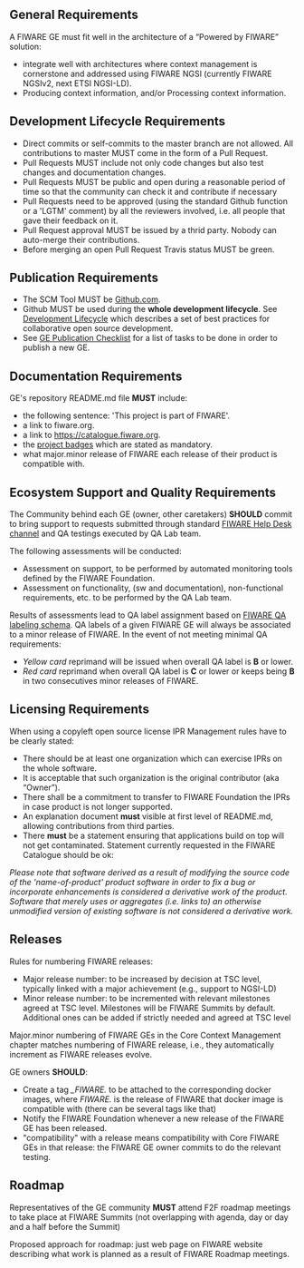== General Requirements ==

A FIWARE GE must fit well in the architecture of a “Powered by FIWARE” solution:

* integrate well with architectures where context management is cornerstone and addressed using FIWARE NGSI (currently FIWARE NGSIv2, next ETSI NGSI-LD). 
* Producing context information, and/or Processing context information.

== Development Lifecycle Requirements ==

* Direct commits or self-commits to the master branch are not allowed. All contributions to master MUST come in the form of a Pull Request.
* Pull Requests MUST include not only code changes but also test changes and documentation changes.
* Pull Requests MUST be public and open during a reasonable period of time so that the community can check it and contribute if necessary
* Pull Requests need to be approved (using the standard Github function or a 'LGTM' comment) by all the reviewers involved, i.e. all people that gave their feedback on it.
* Pull Request approval MUST be issued by a thrid party. Nobody can auto-merge their contributions.
* Before merging an open Pull Request Travis status MUST be green. 


== Publication Requirements ==

* The SCM Tool MUST be [https://github.com Github.com]. 
* Github MUST be used during the <b>whole development lifecycle</b>. See [[development.mediawiki#Development_Lifecycle|Development Lifecycle]] which describes a set of best practices for collaborative open source development.
* See [[GE_checklist.mediawiki|GE Publication Checklist]] for a list of tasks to be done in order to publish a new GE.

== Documentation Requirements ==

GE's repository README.md file '''MUST''' include:

* the following sentence: 'This project is part of FIWARE'.
* a link to fiware.org.
* a link to https://catalogue.fiware.org.
* the [[project_badges.mediawiki|project badges]] which are stated as mandatory.
* what major.minor release of FIWARE each release of their product is compatible with.

== Ecosystem Support and Quality Requirements ==

The Community behind each GE (owner, other caretakers) '''SHOULD''' commit to bring support to requests submitted through
standard [mailto:fiware-help@lists.fiware.org FIWARE Help Desk channel] and QA testings executed by QA Lab team.

The following assessments will be conducted:

* Assessment on support, to be performed by automated monitoring tools defined by the FIWARE Foundation.
* Assessment on functionality, (sw and documentation), non-functional requirements, etc. to be performed by the QA Lab team.

Results of assessments lead to QA label assignment based on [https://www.fiware.org/wp-content/uploads/2016/10/QA_public_document.pdf FIWARE QA labeling schema].
QA labels of a given FIWARE GE will always be associated to a minor release of FIWARE. In the event of not meeting minimal QA requirements:

* ''Yellow card'' reprimand will be issued when overall QA label is '''B''' or lower.
* ''Red card'' reprimand when overall QA label is '''C''' or lower or keeps being '''B''' in two consecutives minor releases of FIWARE.

== Licensing Requirements ==

When using a copyleft open source license IPR Management rules have to be clearly stated:

* There should be at least one organization which can exercise IPRs on the whole software.
* It is acceptable that such organization is the original contributor (aka “Owner”).
* There shall be a commitment to transfer to FIWARE Foundation the IPRs in case product is not longer supported.
* An explanation document '''must''' visible at first level of README.md, allowing contributions from third parties.
* There '''must''' be a statement ensuring that applications build on top will not get contaminated. Statement currently requested in the FIWARE Catalogue should be ok:

''
Please note that software derived as a result of modifying the source code of the 
'name-of-product' product software in order to fix a bug or incorporate enhancements is
considered a derivative work of the product. Software that merely uses or aggregates (i.e. links to)
an otherwise unmodified version of existing software is not considered a derivative work.
''

== Releases ==

Rules for numbering FIWARE releases:

* Major release number: to be increased by decision at TSC level, typically linked with a major achievement (e.g., support to NGSI-LD)
* Minor release number: to be incremented with relevant milestones agreed at TSC level. Milestones will be FIWARE Summits by default. Additional ones can be added if strictly needed and agreed at TSC level

Major.minor numbering of FIWARE GEs in the Core Context Management chapter matches numbering of FIWARE release, i.e., they automatically increment as FIWARE releases evolve.

GE owners '''SHOULD''':

* Create a tag ''<product release number>_FIWARE<major>.<minor>'' to be attached to the corresponding docker images, where ''FIWARE<major>.<minor>'' is the release of FIWARE that docker image is compatible with (there can be several tags like that)
* Notify the FIWARE Foundation whenever a new release of the FIWARE GE has been released.
* "compatibility" with a release means compatibility with Core FIWARE GEs in that release: the FIWARE GE owner commits to do the relevant testing.

== Roadmap ==

Representatives of the GE community '''MUST''' attend F2F roadmap meetings to take place at FIWARE Summits
(not overlapping with agenda, day or day and a half before the Summit)

Proposed approach for roadmap: just web page on FIWARE website describing what work is planned as a result of FIWARE Roadmap meetings.


